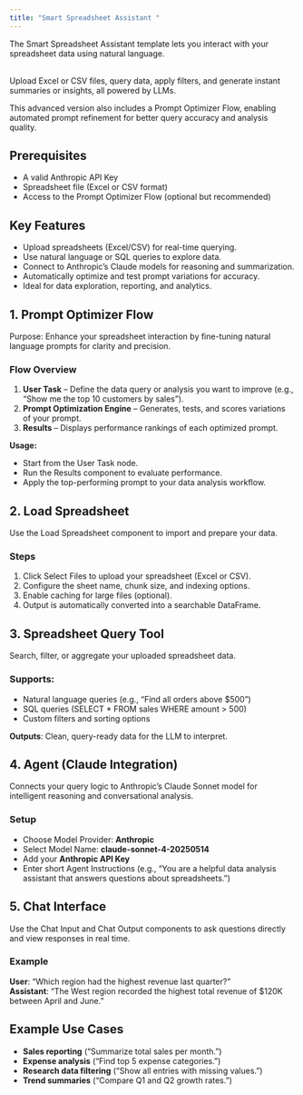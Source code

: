 ```yaml
---
title: "Smart Spreadsheet Assistant "
---
```


The Smart Spreadsheet Assistant template lets you interact with your spreadsheet data using natural language.

\
Upload Excel or CSV files, query data, apply filters, and generate instant summaries or insights, all powered by LLMs.

This advanced version also includes a Prompt Optimizer Flow, enabling automated prompt refinement for better query accuracy and analysis quality.

## **Prerequisites**

- A valid Anthropic API Key
- Spreadsheet file (Excel or CSV format)
- Access to the Prompt Optimizer Flow (optional but recommended)

## **Key Features**

- Upload spreadsheets (Excel/CSV) for real-time querying.
- Use natural language or SQL queries to explore data.
- Connect to Anthropic’s Claude models for reasoning and summarization.
- Automatically optimize and test prompt variations for accuracy.
- Ideal for data exploration, reporting, and analytics.

## **1. Prompt Optimizer Flow** 

Purpose: Enhance your spreadsheet interaction by fine-tuning natural language prompts for clarity and precision.

### **Flow Overview**

1. **User Task** – Define the data query or analysis you want to improve (e.g., “Show me the top 10 customers by sales”).
2. **Prompt Optimization Engine** – Generates, tests, and scores variations of your prompt.
3. **Results** – Displays performance rankings of each optimized prompt.

**Usage:**

- Start from the User Task node.
- Run the Results component to evaluate performance.
- Apply the top-performing prompt to your data analysis workflow.

## **2. Load Spreadsheet**

Use the Load Spreadsheet component to import and prepare your data.

### **Steps**

1. Click Select Files to upload your spreadsheet (Excel or CSV).
2. Configure the sheet name, chunk size, and indexing options.
3. Enable caching for large files (optional).
4. Output is automatically converted into a searchable DataFrame.

## **3. Spreadsheet Query Tool**

Search, filter, or aggregate your uploaded spreadsheet data.

### **Supports:**

- Natural language queries (e.g., “Find all orders above \$500”)
- SQL queries (SELECT \* FROM sales WHERE amount \> 500)
- Custom filters and sorting options

**Outputs**: Clean, query-ready data for the LLM to interpret.

## **4. Agent (Claude Integration)**

Connects your query logic to Anthropic’s Claude Sonnet model for intelligent reasoning and conversational analysis.

### **Setup**

- Choose Model Provider: **Anthropic**
- Select Model Name: **claude-sonnet-4-20250514**
- Add your **Anthropic API Key**
- Enter short Agent Instructions (e.g., “You are a helpful data analysis assistant that answers questions about spreadsheets.”)

## **5. Chat Interface**

Use the Chat Input and Chat Output components to ask questions directly and view responses in real time.

### **Example**

**User**: “Which region had the highest revenue last quarter?”\
**Assistant**: “The West region recorded the highest total revenue of \$120K between April and June.”

## **Example Use Cases** 

- **Sales reporting** (“Summarize total sales per month.”)
- **Expense analysis** (“Find top 5 expense categories.”)
- **Research data filtering** (“Show all entries with missing values.”)
- **Trend summaries** (“Compare Q1 and Q2 growth rates.”)